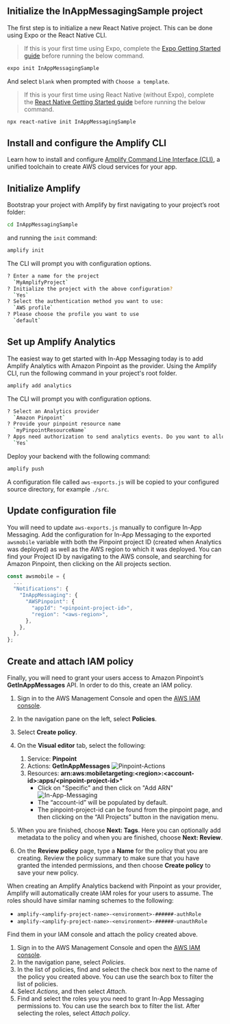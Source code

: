 ## Initialize the InAppMessagingSample project

The first step is to initialize a new React Native project. This can be done using Expo or the React Native CLI.

<BlockSwitcher>
<Block name="Expo">

> If this is your first time using Expo, complete the [Expo Getting Started guide](https://docs.expo.dev/) before running the below command.

```bash
expo init InAppMessagingSample
```

And select `blank` when prompted with `Choose a template`.

</Block>
<Block name="React Native CLI">

> If this is your first time using React Native (without Expo), complete the [React Native Getting Started guide](https://reactnative.dev/docs/getting-started)  before running the below command.

```bash
npx react-native init InAppMessagingSample
```

</Block>
</BlockSwitcher>

## Install and configure the Amplify CLI

Learn how to install and configure [Amplify Command Line Interface (CLI)](/cli/start/install/), a unified toolchain to create AWS cloud services for your app.

## Initialize Amplify

Bootstrap your project with Amplify by first navigating to your project’s root folder: 


```bash
cd InAppMessagingSample
```

and running the `init` command:

```bash
amplify init
```

The CLI will prompt you with configuration options.

```bash
? Enter a name for the project
  `MyAmplifyProject`
? Initialize the project with the above configuration?
  `Yes`
? Select the authentication method you want to use:
  `AWS profile`
? Please choose the profile you want to use
  `default`
```

## Set up Amplify Analytics

The easiest way to get started with In-App Messaging today is to add Amplify Analytics with Amazon Pinpoint as the provider. Using the Amplify CLI, run the following command in your project's root folder.

```bash
amplify add analytics
```

The CLI will prompt you with configuration options.

```bash
? Select an Analytics provider
  `Amazon Pinpoint`
? Provide your pinpoint resource name
  `myPinpointResourceName`
? Apps need authorization to send analytics events. Do you want to allow guests and unauthenticated users to send analytics events? (we recommend you allow this when getting started)
  `Yes`
```

Deploy your backend with the following command:

```bash
amplify push
```

A configuration file called `aws-exports.js` will be copied to your configured source directory, for example `./src`.

## Update configuration file

You will need to update `aws-exports.js` manually to configure In-App Messaging. Add the configuration for In-App Messaging to the exported `awsmobile` variable with both the Pinpoint project ID (created when Analytics was deployed) as well as the AWS region to which it was deployed. You can find your Project ID by navigating to the AWS console, and searching for Amazon Pinpoint, then clicking on the All projects section.

```js
const awsmobile = {
  ...
  "Notifications": {
    "InAppMessaging": {
      "AWSPinpoint": {
        "appId": "<pinpoint-project-id>",
        "region": "<aws-region>",
      },
    },
  },
};
```

## Create and attach IAM policy

Finally, you will need to grant your users access to Amazon Pinpoint’s **GetInAppMessages** API. In order to do this, create an IAM policy.

1. Sign in to the AWS Management Console and open the [AWS IAM console](https://console.aws.amazon.com/iam/).
2. In the navigation pane on the left, select **Policies**.
3. Select **Create policy**.
4. On the **Visual editor** tab, select the following:
   1. Service: **Pinpoint**
   2. Actions: **GetInAppMessages**
      ![Pinpoint-Actions](/images/lib/in-app-messaging/pinpoint-console-policy-action.png)
   3. Resources: **arn:aws:mobiletargeting:<region\>:<account-id\>:apps/<pinpoint-project-id\>\***
      - Click on "Specific" and then click on "Add ARN"
      ![In-App-Messaging](/images/lib/in-app-messaging/add-resource-arn.png)
      - The “account-id” will be populated by default.
      - The pinpoint-project-id can be found from the pinpoint page, and then clicking on the “All Projects” button in the navigation menu.

5. When you are finished, choose **Next: Tags**. Here you can optionally add metadata to the policy and when you are finished, choose **Next: Review**.
6. On the **Review policy** page, type a **Name** for the policy that you are creating. Review the policy summary to make sure that you have granted the intended permissions, and then choose **Create policy** to save your new policy.

When creating an Amplify Analytics backend with Pinpoint as your provider, Amplify will automatically create IAM roles for your users to assume. The roles should have similar naming schemes to the following:

- `amplify-<amplify-project-name>-<environment>-######-authRole`
- `amplify-<amplify-project-name>-<environment>-######-unauthRole`

Find them in your IAM console and attach the policy created above.

1. Sign in to the AWS Management Console and open the [AWS IAM console](https://console.aws.amazon.com/iam/).
2. In the navigation pane, select _Policies_.
3. In the list of policies, find and select the check box next to the name of the policy you created above. You can use the search box to filter the list of policies.
4. Select _Actions_, and then select _Attach_.
5. Find and select the roles you you need to grant In-App Messaging permissions to. You can use the search box to filter the list. After selecting the roles, select _Attach policy_.
